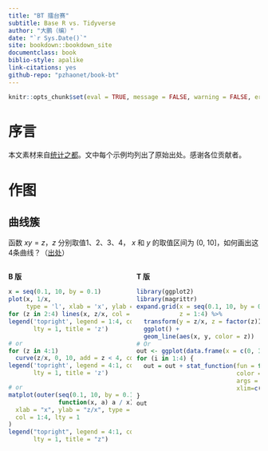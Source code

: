 ```yaml
--- 
title: "BT 擂台赛"
subtitle: Base R vs. Tidyverse
author: "大鹏（编）"
date: "`r Sys.Date()`"
site: bookdown::bookdown_site
documentclass: book
biblio-style: apalike
link-citations: yes
github-repo: "pzhaonet/book-bt"
---
```



```r
knitr::opts_chunk$set(eval = TRUE, message = FALSE, warning = FALSE, error = FALSE)
```

# 序言 {-}

本文素材来自[统计之都](https://d.cosx.org)。文中每个示例均列出了原始出处。感谢各位贡献者。


# 作图

<style>
.cl{
  float: left;
  width: 49%;
  text-align: left;
}
.cr{
  display: inline-block;
  width: 2%;
  text-align: center;
}
.cr{
  float: right;
  width: 49%;
  text-align: left;
}
</style>

## 曲线簇 

函数 $xy = z$，$z$ 分别取值1、2、3、4， $x$ 和 $y$ 的取值区间为 (0, 10]，如何画出这4条曲线？（[出处](https://d.cosx.org/d/420766)）

<div class="cl">
**B 版**

```r
x = seq(0.1, 10, by = 0.1)
plot(x, 1/x, 
     type = 'l', xlab = 'x', ylab = 'y')
for (z in 2:4) lines(x, z/x, col = z) 
legend('topright', legend = 1:4, col = 1:4, 
       lty = 1, title = 'z')

# or
for (z in 4:1) 
  curve(z/x, 0, 10, add = z < 4, col = z)
legend('topright', legend = 4:1, col = 4:1, 
       lty = 1, title = 'z')

# or
matplot(outer(seq(0.1, 10, by = 0.1), 1:4, 
              function(x, a) a / x),
  xlab = "x", ylab = "z/x", type = "l", 
  col = 1:4, lty = 1
)
legend("topright", legend = 4:1, col = 4:1, 
       lty = 1, title = "z")
```


</div>
<div class="cc">

</div>

<div class="cr">

**T 版**

```r
library(ggplot2)
library(magrittr)
expand.grid(x = seq(0.1, 10, by = 0.1),
            z = 1:4) %>% 
  transform(y = z/x, z = factor(z)) %>% 
  ggplot() +
  geom_line(aes(x, y, color = z))
# Or
out <- ggplot(data.frame(x = c(0, 10)), aes(x))
for (i in 1:4) {
  out = out + stat_function(fun = function(.x ,z) z/.x, 
                            color = i, 
                            args = list(z=i),
                            xlim=c(i/10,10) )
}
out
```
</div>
